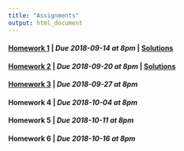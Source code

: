 ```yaml
---
title: "Assignments"
output: html_document
---
```


#### [Homework 1](hw1.html) | *Due 2018-09-14 at 8pm* | [Solutions](hw1_solutions.html)
#### [Homework 2](hw2.html) | *Due 2018-09-20 at 8pm* | [Solutions](hw2_solutions.html)
#### [Homework 3](hw3.html) | *Due 2018-09-27 at 8pm*
#### Homework 4 | *Due 2018-10-04 at 8pm*
#### Homework 5 | *Due 2018-10-11 at 8pm*
#### Homework 6 | *Due 2018-10-16 at 8pm*